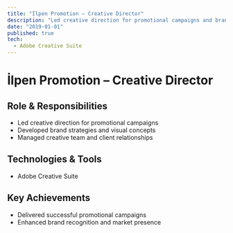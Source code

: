 ```yaml
---
title: "İlpen Promotion – Creative Director"
description: "Led creative direction for promotional campaigns and brand development."
date: "2019-01-01"
published: true
tech: 
  - Adobe Creative Suite
---
```


# İlpen Promotion – Creative Director

## Role & Responsibilities
- Led creative direction for promotional campaigns
- Developed brand strategies and visual concepts
- Managed creative team and client relationships

## Technologies & Tools
- Adobe Creative Suite

## Key Achievements
- Delivered successful promotional campaigns
- Enhanced brand recognition and market presence 